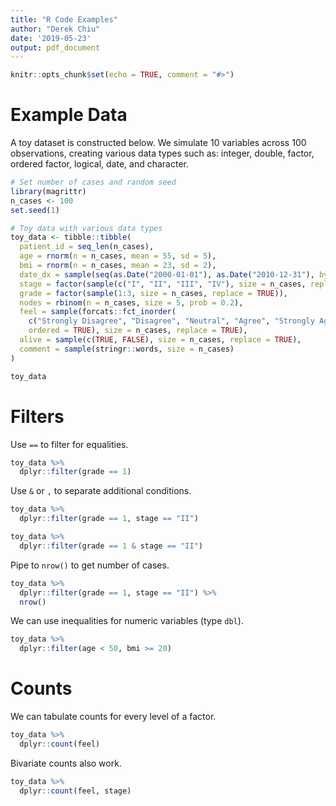 ```yaml
---
title: "R Code Examples"
author: "Derek Chiu"
date: '2019-05-23'
output: pdf_document
---
```


```r
knitr::opts_chunk$set(echo = TRUE, comment = "#>")
```

# Example Data

A toy dataset is constructed below. We simulate 10 variables across 100 observations, creating various data types such as: integer, double, factor, ordered factor, logical, date, and character.

```r
# Set number of cases and random seed
library(magrittr)
n_cases <- 100
set.seed(1)

# Toy data with various data types
toy_data <- tibble::tibble(
  patient_id = seq_len(n_cases),
  age = rnorm(n = n_cases, mean = 55, sd = 5),
  bmi = rnorm(n = n_cases, mean = 23, sd = 2),
  date_dx = sample(seq(as.Date("2000-01-01"), as.Date("2010-12-31"), by = "day"), n_cases),
  stage = factor(sample(c("I", "II", "III", "IV"), size = n_cases, replace = TRUE)),
  grade = factor(sample(1:3, size = n_cases, replace = TRUE)),
  nodes = rbinom(n = n_cases, size = 5, prob = 0.2),
  feel = sample(forcats::fct_inorder(
    c("Strongly Disagree", "Disagree", "Neutral", "Agree", "Strongly Agree"),
    ordered = TRUE), size = n_cases, replace = TRUE),
  alive = sample(c(TRUE, FALSE), size = n_cases, replace = TRUE),
  comment = sample(stringr::words, size = n_cases)
)

toy_data
```

# Filters

Use `==` to filter for equalities.

```r
toy_data %>%
  dplyr::filter(grade == 1)
```

Use `&` or `,` to separate additional conditions.

```r
toy_data %>%
  dplyr::filter(grade == 1, stage == "II")
```

```r
toy_data %>%
  dplyr::filter(grade == 1 & stage == "II")
```

Pipe to `nrow()` to get number of cases.

```r
toy_data %>%
  dplyr::filter(grade == 1, stage == "II") %>% 
  nrow()
```

We can use inequalities for numeric variables (type `dbl`).

```r
toy_data %>% 
  dplyr::filter(age < 50, bmi >= 20)
```

# Counts

We can tabulate counts for every level of a factor.

```r
toy_data %>% 
  dplyr::count(feel)
```

Bivariate counts also work.

```r
toy_data %>% 
  dplyr::count(feel, stage)
```
